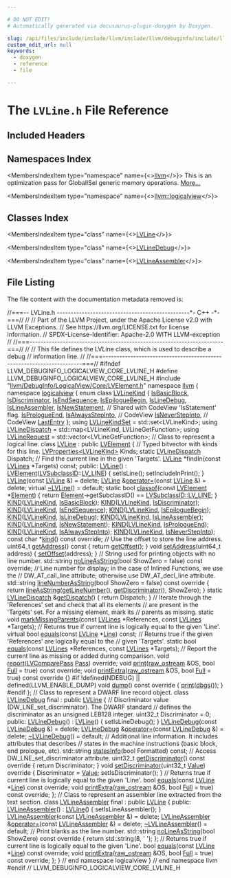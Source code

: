 ```yaml
---

# DO NOT EDIT!
# Automatically generated via docusaurus-plugin-doxygen by Doxygen.

slug: /api/files/include/include/llvm/include/llvm/debuginfo/include/llvm/debuginfo/logicalview/include/llvm/debuginfo/logicalview/core/lvline-h
custom_edit_url: null
keywords:
  - doxygen
  - reference
  - file

---
```





# The `LVLine.h` File Reference

<DoxygenPage pluginConfig={pluginConfig}>



## Included Headers

<IncludesList>
<IncludesListItem
  filePath="llvm/DebugInfo/LogicalView/Core/LVElement.h"
  permalink="/docs/api/files/include/include/llvm/include/llvm/debuginfo/include/llvm/debuginfo/logicalview/include/llvm/debuginfo/logicalview/core/lvelement-h"
  isLocal="true" />
</IncludesList>

## Namespaces Index

<MembersIndex>

<MembersIndexItem
  type="namespace"
  name={<><a href="/docs/api/namespaces/llvm">llvm</a></>}>
This is an optimization pass for GlobalISel generic memory operations. <a href="/docs/api/namespaces/llvm/#details">More...</a>
</MembersIndexItem>

<MembersIndexItem
  type="namespace"
  name={<><a href="/docs/api/namespaces/llvm/logicalview">llvm::logicalview</a></>}>
</MembersIndexItem>

</MembersIndex>

## Classes Index

<MembersIndex>

<MembersIndexItem
  type="class"
  name={<><a href="/docs/api/classes/llvm/logicalview/lvline">LVLine</a></>}>
</MembersIndexItem>

<MembersIndexItem
  type="class"
  name={<><a href="/docs/api/classes/llvm/logicalview/lvlinedebug">LVLineDebug</a></>}>
</MembersIndexItem>

<MembersIndexItem
  type="class"
  name={<><a href="/docs/api/classes/llvm/logicalview/lvlineassembler">LVLineAssembler</a></>}>
</MembersIndexItem>

</MembersIndex>


## File Listing

The file content with the documentation metadata removed is:

<ProgramListing>

<Link id="l00001" /><CodeLine lineNumber="1"><Highlight kind="comment">//===-- LVLine.h ------------------------------------------------&#42;- C++ -&#42;-===//</Highlight><Highlight kind="normal"></Highlight></CodeLine>
<Link id="l00002" /><CodeLine lineNumber="2"><Highlight kind="normal"></Highlight><Highlight kind="comment">//</Highlight><Highlight kind="normal"></Highlight></CodeLine>
<Link id="l00003" /><CodeLine lineNumber="3"><Highlight kind="normal"></Highlight><Highlight kind="comment">// Part of the LLVM Project, under the Apache License v2.0 with LLVM Exceptions.</Highlight><Highlight kind="normal"></Highlight></CodeLine>
<Link id="l00004" /><CodeLine lineNumber="4"><Highlight kind="normal"></Highlight><Highlight kind="comment">// See https://llvm.org/LICENSE.txt for license information.</Highlight><Highlight kind="normal"></Highlight></CodeLine>
<Link id="l00005" /><CodeLine lineNumber="5"><Highlight kind="normal"></Highlight><Highlight kind="comment">// SPDX-License-Identifier: Apache-2.0 WITH LLVM-exception</Highlight><Highlight kind="normal"></Highlight></CodeLine>
<Link id="l00006" /><CodeLine lineNumber="6"><Highlight kind="normal"></Highlight><Highlight kind="comment">//</Highlight><Highlight kind="normal"></Highlight></CodeLine>
<Link id="l00007" /><CodeLine lineNumber="7"><Highlight kind="normal"></Highlight><Highlight kind="comment">//===----------------------------------------------------------------------===//</Highlight><Highlight kind="normal"></Highlight></CodeLine>
<Link id="l00008" /><CodeLine lineNumber="8"><Highlight kind="normal"></Highlight><Highlight kind="comment">//</Highlight><Highlight kind="normal"></Highlight></CodeLine>
<Link id="l00009" /><CodeLine lineNumber="9"><Highlight kind="normal"></Highlight><Highlight kind="comment">// This file defines the LVLine class, which is used to describe a debug</Highlight><Highlight kind="normal"></Highlight></CodeLine>
<Link id="l00010" /><CodeLine lineNumber="10"><Highlight kind="normal"></Highlight><Highlight kind="comment">// information line.</Highlight><Highlight kind="normal"></Highlight></CodeLine>
<Link id="l00011" /><CodeLine lineNumber="11"><Highlight kind="normal"></Highlight><Highlight kind="comment">//</Highlight><Highlight kind="normal"></Highlight></CodeLine>
<Link id="l00012" /><CodeLine lineNumber="12"><Highlight kind="normal"></Highlight><Highlight kind="comment">//===----------------------------------------------------------------------===//</Highlight><Highlight kind="normal"></Highlight></CodeLine>
<Link id="l00013" /><CodeLine lineNumber="13"><Highlight kind="normal"></Highlight></CodeLine>
<Link id="l00014" /><CodeLine lineNumber="14"><Highlight kind="normal"></Highlight><Highlight kind="preprocessor">#ifndef LLVM&#95;DEBUGINFO&#95;LOGICALVIEW&#95;CORE&#95;LVLINE&#95;H</Highlight><Highlight kind="normal"></Highlight></CodeLine>
<Link id="l00015" /><CodeLine lineNumber="15"><Highlight kind="normal"></Highlight><Highlight kind="preprocessor">#define LLVM&#95;DEBUGINFO&#95;LOGICALVIEW&#95;CORE&#95;LVLINE&#95;H</Highlight><Highlight kind="normal"></Highlight></CodeLine>
<Link id="l00016" /><CodeLine lineNumber="16"><Highlight kind="normal"></Highlight></CodeLine>
<Link id="l00017" /><CodeLine lineNumber="17"><Highlight kind="normal"></Highlight><Highlight kind="preprocessor">#include &quot;<a href="/docs/api/files/include/include/llvm/include/llvm/debuginfo/include/llvm/debuginfo/logicalview/include/llvm/debuginfo/logicalview/core/lvelement-h">llvm/DebugInfo/LogicalView/Core/LVElement.h</a>&quot;</Highlight><Highlight kind="normal"></Highlight></CodeLine>
<Link id="l00018" /><CodeLine lineNumber="18"><Highlight kind="normal"></Highlight></CodeLine>
<Link id="l00019" /><CodeLine lineNumber="19"><Highlight kind="normal"></Highlight><Highlight kind="keyword">namespace </Highlight><Highlight kind="normal"><a href="/docs/api/namespaces/llvm">llvm</a> &#123;</Highlight></CodeLine>
<Link id="l00020" /><CodeLine lineNumber="20"><Highlight kind="normal"></Highlight><Highlight kind="keyword">namespace </Highlight><Highlight kind="normal"><a href="/docs/api/namespaces/llvm/logicalview">logicalview</a> &#123;</Highlight></CodeLine>
<Link id="l00021" /><CodeLine lineNumber="21"><Highlight kind="normal"></Highlight></CodeLine>
<Link id="l00022" /><CodeLine lineNumber="22" lineLink="/docs/api/namespaces/llvm/logicalview/#a4fb88498f1d8cd98780c0efa2f375336"><Highlight kind="normal"></Highlight><Highlight kind="keyword">enum class</Highlight><Highlight kind="normal"> <a href="/docs/api/namespaces/llvm/logicalview/#a4fb88498f1d8cd98780c0efa2f375336">LVLineKind</a> &#123;</Highlight></CodeLine>
<Link id="l00023" /><CodeLine lineNumber="23" lineLink="/docs/api/namespaces/llvm/logicalview/#a4fb88498f1d8cd98780c0efa2f375336a6168a0859683f97b2b5d9cbba8c8e257"><Highlight kind="normal">  <a href="/docs/api/namespaces/llvm/logicalview/#a4fb88498f1d8cd98780c0efa2f375336a6168a0859683f97b2b5d9cbba8c8e257">IsBasicBlock</a>,</Highlight></CodeLine>
<Link id="l00024" /><CodeLine lineNumber="24" lineLink="/docs/api/namespaces/llvm/logicalview/#a4fb88498f1d8cd98780c0efa2f375336af68d45f25392ac94653fdef15baff34e"><Highlight kind="normal">  <a href="/docs/api/namespaces/llvm/logicalview/#a4fb88498f1d8cd98780c0efa2f375336af68d45f25392ac94653fdef15baff34e">IsDiscriminator</a>,</Highlight></CodeLine>
<Link id="l00025" /><CodeLine lineNumber="25" lineLink="/docs/api/namespaces/llvm/logicalview/#a4fb88498f1d8cd98780c0efa2f375336abd287ea9da334cd09c1e2c67af106bc6"><Highlight kind="normal">  <a href="/docs/api/namespaces/llvm/logicalview/#a4fb88498f1d8cd98780c0efa2f375336abd287ea9da334cd09c1e2c67af106bc6">IsEndSequence</a>,</Highlight></CodeLine>
<Link id="l00026" /><CodeLine lineNumber="26" lineLink="/docs/api/namespaces/llvm/logicalview/#a4fb88498f1d8cd98780c0efa2f375336a3b10f9d068c0e6888102f444a501c47b"><Highlight kind="normal">  <a href="/docs/api/namespaces/llvm/logicalview/#a4fb88498f1d8cd98780c0efa2f375336a3b10f9d068c0e6888102f444a501c47b">IsEpilogueBegin</a>,</Highlight></CodeLine>
<Link id="l00027" /><CodeLine lineNumber="27" lineLink="/docs/api/namespaces/llvm/logicalview/#a4fb88498f1d8cd98780c0efa2f375336a45bb89d7ce1e65df49f3c2a5cf216a9e"><Highlight kind="normal">  <a href="/docs/api/namespaces/llvm/logicalview/#a4fb88498f1d8cd98780c0efa2f375336a45bb89d7ce1e65df49f3c2a5cf216a9e">IsLineDebug</a>,</Highlight></CodeLine>
<Link id="l00028" /><CodeLine lineNumber="28" lineLink="/docs/api/namespaces/llvm/logicalview/#a4fb88498f1d8cd98780c0efa2f375336a35ff992760017bb12dd87737bc73c50b"><Highlight kind="normal">  <a href="/docs/api/namespaces/llvm/logicalview/#a4fb88498f1d8cd98780c0efa2f375336a35ff992760017bb12dd87737bc73c50b">IsLineAssembler</a>,</Highlight></CodeLine>
<Link id="l00029" /><CodeLine lineNumber="29" lineLink="/docs/api/namespaces/llvm/logicalview/#a4fb88498f1d8cd98780c0efa2f375336aa029b03eaba8b6dfabd628cf32ac4f44"><Highlight kind="normal">  <a href="/docs/api/namespaces/llvm/logicalview/#a4fb88498f1d8cd98780c0efa2f375336aa029b03eaba8b6dfabd628cf32ac4f44">IsNewStatement</a>, </Highlight><Highlight kind="comment">// Shared with CodeView &#39;IsStatement&#39; flag.</Highlight><Highlight kind="normal"></Highlight></CodeLine>
<Link id="l00030" /><CodeLine lineNumber="30" lineLink="/docs/api/namespaces/llvm/logicalview/#a4fb88498f1d8cd98780c0efa2f375336aa5a52802d816b1166f70222433e6c6dd"><Highlight kind="normal">  <a href="/docs/api/namespaces/llvm/logicalview/#a4fb88498f1d8cd98780c0efa2f375336aa5a52802d816b1166f70222433e6c6dd">IsPrologueEnd</a>,</Highlight></CodeLine>
<Link id="l00031" /><CodeLine lineNumber="31" lineLink="/docs/api/namespaces/llvm/logicalview/#a4fb88498f1d8cd98780c0efa2f375336a50d4705ee0083c52abb656dd67ddb150"><Highlight kind="normal">  <a href="/docs/api/namespaces/llvm/logicalview/#a4fb88498f1d8cd98780c0efa2f375336a50d4705ee0083c52abb656dd67ddb150">IsAlwaysStepInto</a>, </Highlight><Highlight kind="comment">// CodeView</Highlight><Highlight kind="normal"></Highlight></CodeLine>
<Link id="l00032" /><CodeLine lineNumber="32" lineLink="/docs/api/namespaces/llvm/logicalview/#a4fb88498f1d8cd98780c0efa2f375336af078f2fd1776dd9cdd59522d51309ea0"><Highlight kind="normal">  <a href="/docs/api/namespaces/llvm/logicalview/#a4fb88498f1d8cd98780c0efa2f375336af078f2fd1776dd9cdd59522d51309ea0">IsNeverStepInto</a>,  </Highlight><Highlight kind="comment">// CodeView</Highlight><Highlight kind="normal"></Highlight></CodeLine>
<Link id="l00033" /><CodeLine lineNumber="33" lineLink="/docs/api/namespaces/llvm/logicalview/#a4fb88498f1d8cd98780c0efa2f375336aa8dd94192f46c5d6b627fa48d2232456"><Highlight kind="normal">  <a href="/docs/api/namespaces/llvm/logicalview/#a67a0a9e98b6eba7815f33e0e25ab4a3daa8dd94192f46c5d6b627fa48d2232456">LastEntry</a></Highlight></CodeLine>
<Link id="l00034" /><CodeLine lineNumber="34"><Highlight kind="normal">&#125;;</Highlight></CodeLine>
<Link id="l00035" /><CodeLine lineNumber="35" lineLink="/docs/api/namespaces/llvm/logicalview/#adfdf444035a779e7455d7f8113c8dc6a"><Highlight kind="normal"></Highlight><Highlight kind="keyword">using </Highlight><Highlight kind="normal"><a href="/docs/api/namespaces/llvm/logicalview/#adfdf444035a779e7455d7f8113c8dc6a">LVLineKindSet</a> = std::set&lt;LVLineKind&gt;;</Highlight></CodeLine>
<Link id="l00036" /><CodeLine lineNumber="36" lineLink="/docs/api/namespaces/llvm/logicalview/#a1e9ba607f668a01329e28f5ed0762246"><Highlight kind="normal"></Highlight><Highlight kind="keyword">using </Highlight><Highlight kind="normal"><a href="/docs/api/namespaces/llvm/logicalview/#a1e9ba607f668a01329e28f5ed0762246">LVLineDispatch</a> = std::map&lt;LVLineKind, LVLineGetFunction&gt;;</Highlight></CodeLine>
<Link id="l00037" /><CodeLine lineNumber="37" lineLink="/docs/api/namespaces/llvm/logicalview/#a22db5a95e059f68039e3b4349e5f27ff"><Highlight kind="normal"></Highlight><Highlight kind="keyword">using </Highlight><Highlight kind="normal"><a href="/docs/api/namespaces/llvm/logicalview/#a22db5a95e059f68039e3b4349e5f27ff">LVLineRequest</a> = std::vector&lt;LVLineGetFunction&gt;;</Highlight></CodeLine>
<Link id="l00038" /><CodeLine lineNumber="38"><Highlight kind="normal"></Highlight></CodeLine>
<Link id="l00039" /><CodeLine lineNumber="39"><Highlight kind="normal"></Highlight><Highlight kind="comment">// Class to represent a logical line.</Highlight><Highlight kind="normal"></Highlight></CodeLine>
<Link id="l00040" /><CodeLine lineNumber="40" lineLink="/docs/api/classes/llvm/logicalview/lvline"><Highlight kind="normal"></Highlight><Highlight kind="keyword">class </Highlight><Highlight kind="normal"><a href="/docs/api/classes/llvm/logicalview/lvline/#a1015eee700c3e9537e1d692d4f3834d8">LVLine</a> : </Highlight><Highlight kind="keyword">public</Highlight><Highlight kind="normal"> <a href="/docs/api/classes/llvm/logicalview/lvelement/#a472b2d467bd099e1735f895c415ae034">LVElement</a> &#123;</Highlight></CodeLine>
<Link id="l00041" /><CodeLine lineNumber="41"><Highlight kind="normal">  </Highlight><Highlight kind="comment">// Typed bitvector with kinds for this line.</Highlight><Highlight kind="normal"></Highlight></CodeLine>
<Link id="l00042" /><CodeLine lineNumber="42"><Highlight kind="normal">  <a href="/docs/api/classes/llvm/logicalview/lvproperties">LVProperties&lt;LVLineKind&gt;</a> Kinds;</Highlight></CodeLine>
<Link id="l00043" /><CodeLine lineNumber="43"><Highlight kind="normal">  </Highlight><Highlight kind="keyword">static</Highlight><Highlight kind="normal"> <a href="/docs/api/namespaces/llvm/logicalview/#a1e9ba607f668a01329e28f5ed0762246">LVLineDispatch</a> Dispatch;</Highlight></CodeLine>
<Link id="l00044" /><CodeLine lineNumber="44"><Highlight kind="normal"></Highlight></CodeLine>
<Link id="l00045" /><CodeLine lineNumber="45"><Highlight kind="normal">  </Highlight><Highlight kind="comment">// Find the current line in the given &#39;Targets&#39;.</Highlight><Highlight kind="normal"></Highlight></CodeLine>
<Link id="l00046" /><CodeLine lineNumber="46"><Highlight kind="normal">  <a href="/docs/api/classes/llvm/logicalview/lvline/#a1015eee700c3e9537e1d692d4f3834d8">LVLine</a> &#42;findIn(</Highlight><Highlight kind="keyword">const</Highlight><Highlight kind="normal"> <a href="/docs/api/namespaces/llvm/logicalview/#ad04c501dd7f0cb888ae3e44b71be05e0">LVLines</a> &#42;Targets) </Highlight><Highlight kind="keyword">const</Highlight><Highlight kind="normal">;</Highlight></CodeLine>
<Link id="l00047" /><CodeLine lineNumber="47"><Highlight kind="normal"></Highlight></CodeLine>
<Link id="l00048" /><CodeLine lineNumber="48"><Highlight kind="normal"></Highlight><Highlight kind="keyword">public</Highlight><Highlight kind="normal">:</Highlight></CodeLine>
<Link id="l00049" /><CodeLine lineNumber="49" lineLink="/docs/api/classes/llvm/logicalview/lvline/#a1015eee700c3e9537e1d692d4f3834d8"><Highlight kind="normal">  <a href="/docs/api/classes/llvm/logicalview/lvline/#a1015eee700c3e9537e1d692d4f3834d8">LVLine</a>() : <a href="/docs/api/classes/llvm/logicalview/lvelement/#a472b2d467bd099e1735f895c415ae034">LVElement</a>(<a href="/docs/api/namespaces/llvm/logicalview/#ac5b889725ac97a28717b8f8de99c9797">LVSubclassID</a>::<a href="/docs/api/namespaces/llvm/logicalview/#ac5b889725ac97a28717b8f8de99c9797ac7cb35d428aaa13c76e02b35d152163a">LV&#95;LINE</a>) &#123;</Highlight></CodeLine>
<Link id="l00050" /><CodeLine lineNumber="50"><Highlight kind="normal">    setIsLine();</Highlight></CodeLine>
<Link id="l00051" /><CodeLine lineNumber="51"><Highlight kind="normal">    setIncludeInPrint();</Highlight></CodeLine>
<Link id="l00052" /><CodeLine lineNumber="52"><Highlight kind="normal">  &#125;</Highlight></CodeLine>
<Link id="l00053" /><CodeLine lineNumber="53" lineLink="/docs/api/classes/llvm/logicalview/lvline/#ae94e8fd58bdc3dac3e50364163c0fd0d"><Highlight kind="normal">  <a href="/docs/api/classes/llvm/logicalview/lvline/#ae94e8fd58bdc3dac3e50364163c0fd0d">LVLine</a>(</Highlight><Highlight kind="keyword">const</Highlight><Highlight kind="normal"> <a href="/docs/api/classes/llvm/logicalview/lvline/#a1015eee700c3e9537e1d692d4f3834d8">LVLine</a> &amp;) = </Highlight><Highlight kind="keyword">delete</Highlight><Highlight kind="normal">;</Highlight></CodeLine>
<Link id="l00054" /><CodeLine lineNumber="54" lineLink="/docs/api/classes/llvm/logicalview/lvline/#ac1369e631aebe154c6771e16e539ec19"><Highlight kind="normal">  <a href="/docs/api/classes/llvm/logicalview/lvline/#a1015eee700c3e9537e1d692d4f3834d8">LVLine</a> &amp;<a href="/docs/api/classes/llvm/logicalview/lvline/#ac1369e631aebe154c6771e16e539ec19">operator=</a>(</Highlight><Highlight kind="keyword">const</Highlight><Highlight kind="normal"> <a href="/docs/api/classes/llvm/logicalview/lvline/#a1015eee700c3e9537e1d692d4f3834d8">LVLine</a> &amp;) = </Highlight><Highlight kind="keyword">delete</Highlight><Highlight kind="normal">;</Highlight></CodeLine>
<Link id="l00055" /><CodeLine lineNumber="55" lineLink="/docs/api/classes/llvm/logicalview/lvline/#a4b10c2de3e045c8eb1eea83ddd1f9a9e"><Highlight kind="normal">  </Highlight><Highlight kind="keyword">virtual</Highlight><Highlight kind="normal"> <a href="/docs/api/classes/llvm/logicalview/lvline/#a4b10c2de3e045c8eb1eea83ddd1f9a9e">~LVLine</a>() = </Highlight><Highlight kind="keywordflow">default</Highlight><Highlight kind="normal">;</Highlight></CodeLine>
<Link id="l00056" /><CodeLine lineNumber="56"><Highlight kind="normal"></Highlight></CodeLine>
<Link id="l00057" /><CodeLine lineNumber="57" lineLink="/docs/api/classes/llvm/logicalview/lvline/#a830572ebdf3fbf03ed3cb6e8775cf806"><Highlight kind="normal">  </Highlight><Highlight kind="keyword">static</Highlight><Highlight kind="normal"> </Highlight><Highlight kind="keywordtype">bool</Highlight><Highlight kind="normal"> <a href="/docs/api/classes/llvm/logicalview/lvline/#a830572ebdf3fbf03ed3cb6e8775cf806">classof</a>(</Highlight><Highlight kind="keyword">const</Highlight><Highlight kind="normal"> <a href="/docs/api/classes/llvm/logicalview/lvelement/#a472b2d467bd099e1735f895c415ae034">LVElement</a> &#42;<a href="/docs/api/classes/llvm/logicalview/lvobject/#a0443a6aea3e495934ac8b6da347b18cc">Element</a>) &#123;</Highlight></CodeLine>
<Link id="l00058" /><CodeLine lineNumber="58"><Highlight kind="normal">    </Highlight><Highlight kind="keywordflow">return</Highlight><Highlight kind="normal"> <a href="/docs/api/classes/llvm/logicalview/lvobject/#a0443a6aea3e495934ac8b6da347b18cc">Element</a>-&gt;getSubclassID() == <a href="/docs/api/namespaces/llvm/logicalview/#ac5b889725ac97a28717b8f8de99c9797ac7cb35d428aaa13c76e02b35d152163a">LVSubclassID::LV&#95;LINE</a>;</Highlight></CodeLine>
<Link id="l00059" /><CodeLine lineNumber="59"><Highlight kind="normal">  &#125;</Highlight></CodeLine>
<Link id="l00060" /><CodeLine lineNumber="60"><Highlight kind="normal"></Highlight></CodeLine>
<Link id="l00061" /><CodeLine lineNumber="61" lineLink="/docs/api/classes/llvm/logicalview/lvline/#a81f7b6c86e40421e4a37695f8d77e9d1"><Highlight kind="normal">  <a href="/docs/api/classes/llvm/logicalview/lvline/#a81f7b6c86e40421e4a37695f8d77e9d1">KIND</a>(<a href="/docs/api/namespaces/llvm/logicalview/#a4fb88498f1d8cd98780c0efa2f375336">LVLineKind</a>, <a href="/docs/api/namespaces/llvm/logicalview/#a4fb88498f1d8cd98780c0efa2f375336a6168a0859683f97b2b5d9cbba8c8e257">IsBasicBlock</a>);</Highlight></CodeLine>
<Link id="l00062" /><CodeLine lineNumber="62" lineLink="/docs/api/classes/llvm/logicalview/lvline/#a8b1a498919ce1810e06810910bd079a1"><Highlight kind="normal">  <a href="/docs/api/classes/llvm/logicalview/lvline/#a8b1a498919ce1810e06810910bd079a1">KIND</a>(<a href="/docs/api/namespaces/llvm/logicalview/#a4fb88498f1d8cd98780c0efa2f375336">LVLineKind</a>, <a href="/docs/api/namespaces/llvm/logicalview/#a4fb88498f1d8cd98780c0efa2f375336af68d45f25392ac94653fdef15baff34e">IsDiscriminator</a>);</Highlight></CodeLine>
<Link id="l00063" /><CodeLine lineNumber="63" lineLink="/docs/api/classes/llvm/logicalview/lvline/#ad3b2a9f457e2b250b97129e536576c0d"><Highlight kind="normal">  <a href="/docs/api/classes/llvm/logicalview/lvline/#ad3b2a9f457e2b250b97129e536576c0d">KIND</a>(<a href="/docs/api/namespaces/llvm/logicalview/#a4fb88498f1d8cd98780c0efa2f375336">LVLineKind</a>, <a href="/docs/api/namespaces/llvm/logicalview/#a4fb88498f1d8cd98780c0efa2f375336abd287ea9da334cd09c1e2c67af106bc6">IsEndSequence</a>);</Highlight></CodeLine>
<Link id="l00064" /><CodeLine lineNumber="64" lineLink="/docs/api/classes/llvm/logicalview/lvline/#a00f26bda6881606dcbed83576c639e92"><Highlight kind="normal">  <a href="/docs/api/classes/llvm/logicalview/lvline/#a00f26bda6881606dcbed83576c639e92">KIND</a>(<a href="/docs/api/namespaces/llvm/logicalview/#a4fb88498f1d8cd98780c0efa2f375336">LVLineKind</a>, <a href="/docs/api/namespaces/llvm/logicalview/#a4fb88498f1d8cd98780c0efa2f375336a3b10f9d068c0e6888102f444a501c47b">IsEpilogueBegin</a>);</Highlight></CodeLine>
<Link id="l00065" /><CodeLine lineNumber="65" lineLink="/docs/api/classes/llvm/logicalview/lvline/#aafc5e60943251203a56975462c3e93e8"><Highlight kind="normal">  <a href="/docs/api/classes/llvm/logicalview/lvline/#aafc5e60943251203a56975462c3e93e8">KIND</a>(<a href="/docs/api/namespaces/llvm/logicalview/#a4fb88498f1d8cd98780c0efa2f375336">LVLineKind</a>, <a href="/docs/api/namespaces/llvm/logicalview/#a4fb88498f1d8cd98780c0efa2f375336a45bb89d7ce1e65df49f3c2a5cf216a9e">IsLineDebug</a>);</Highlight></CodeLine>
<Link id="l00066" /><CodeLine lineNumber="66" lineLink="/docs/api/classes/llvm/logicalview/lvline/#a60d07a3bb7eca82ee195df08a62c3f4b"><Highlight kind="normal">  <a href="/docs/api/classes/llvm/logicalview/lvline/#a60d07a3bb7eca82ee195df08a62c3f4b">KIND</a>(<a href="/docs/api/namespaces/llvm/logicalview/#a4fb88498f1d8cd98780c0efa2f375336">LVLineKind</a>, <a href="/docs/api/namespaces/llvm/logicalview/#a4fb88498f1d8cd98780c0efa2f375336a35ff992760017bb12dd87737bc73c50b">IsLineAssembler</a>);</Highlight></CodeLine>
<Link id="l00067" /><CodeLine lineNumber="67" lineLink="/docs/api/classes/llvm/logicalview/lvline/#af3cdf122bc78e7f9512f28300fabcbe7"><Highlight kind="normal">  <a href="/docs/api/classes/llvm/logicalview/lvline/#af3cdf122bc78e7f9512f28300fabcbe7">KIND</a>(<a href="/docs/api/namespaces/llvm/logicalview/#a4fb88498f1d8cd98780c0efa2f375336">LVLineKind</a>, <a href="/docs/api/namespaces/llvm/logicalview/#a4fb88498f1d8cd98780c0efa2f375336aa029b03eaba8b6dfabd628cf32ac4f44">IsNewStatement</a>);</Highlight></CodeLine>
<Link id="l00068" /><CodeLine lineNumber="68" lineLink="/docs/api/classes/llvm/logicalview/lvline/#a79d0d9999d5eb0870b37541490ab41c4"><Highlight kind="normal">  <a href="/docs/api/classes/llvm/logicalview/lvline/#a79d0d9999d5eb0870b37541490ab41c4">KIND</a>(<a href="/docs/api/namespaces/llvm/logicalview/#a4fb88498f1d8cd98780c0efa2f375336">LVLineKind</a>, <a href="/docs/api/namespaces/llvm/logicalview/#a4fb88498f1d8cd98780c0efa2f375336aa5a52802d816b1166f70222433e6c6dd">IsPrologueEnd</a>);</Highlight></CodeLine>
<Link id="l00069" /><CodeLine lineNumber="69" lineLink="/docs/api/classes/llvm/logicalview/lvline/#a9e9ceb976285271e398b9314e759d1cb"><Highlight kind="normal">  <a href="/docs/api/classes/llvm/logicalview/lvline/#a9e9ceb976285271e398b9314e759d1cb">KIND</a>(<a href="/docs/api/namespaces/llvm/logicalview/#a4fb88498f1d8cd98780c0efa2f375336">LVLineKind</a>, <a href="/docs/api/namespaces/llvm/logicalview/#a4fb88498f1d8cd98780c0efa2f375336a50d4705ee0083c52abb656dd67ddb150">IsAlwaysStepInto</a>);</Highlight></CodeLine>
<Link id="l00070" /><CodeLine lineNumber="70" lineLink="/docs/api/classes/llvm/logicalview/lvline/#a2af2bdff3e8be25bb12e5af6e3e27810"><Highlight kind="normal">  <a href="/docs/api/classes/llvm/logicalview/lvline/#a2af2bdff3e8be25bb12e5af6e3e27810">KIND</a>(<a href="/docs/api/namespaces/llvm/logicalview/#a4fb88498f1d8cd98780c0efa2f375336">LVLineKind</a>, <a href="/docs/api/namespaces/llvm/logicalview/#a4fb88498f1d8cd98780c0efa2f375336af078f2fd1776dd9cdd59522d51309ea0">IsNeverStepInto</a>);</Highlight></CodeLine>
<Link id="l00071" /><CodeLine lineNumber="71"><Highlight kind="normal"></Highlight></CodeLine>
<Link id="l00072" /><CodeLine lineNumber="72"><Highlight kind="normal">  </Highlight><Highlight kind="keyword">const</Highlight><Highlight kind="normal"> </Highlight><Highlight kind="keywordtype">char</Highlight><Highlight kind="normal"> &#42;<a href="/docs/api/classes/llvm/logicalview/lvline/#adc5ba30e9e04600372b7d3cf7e957fd5">kind</a>() </Highlight><Highlight kind="keyword">const override</Highlight><Highlight kind="normal">;</Highlight></CodeLine>
<Link id="l00073" /><CodeLine lineNumber="73"><Highlight kind="normal"></Highlight></CodeLine>
<Link id="l00074" /><CodeLine lineNumber="74"><Highlight kind="normal">  </Highlight><Highlight kind="comment">// Use the offset to store the line address.</Highlight><Highlight kind="normal"></Highlight></CodeLine>
<Link id="l00075" /><CodeLine lineNumber="75" lineLink="/docs/api/classes/llvm/logicalview/lvline/#a4e5001b48647e107857eda144d40d061"><Highlight kind="normal">  uint64&#95;t <a href="/docs/api/classes/llvm/logicalview/lvline/#a4e5001b48647e107857eda144d40d061">getAddress</a>()</Highlight><Highlight kind="keyword"> const </Highlight><Highlight kind="normal">&#123; </Highlight><Highlight kind="keywordflow">return</Highlight><Highlight kind="normal"> <a href="/docs/api/classes/llvm/logicalview/lvobject/#ad2140967118b77a7ba7115ac2ba743ca">getOffset</a>(); &#125;</Highlight></CodeLine>
<Link id="l00076" /><CodeLine lineNumber="76" lineLink="/docs/api/classes/llvm/logicalview/lvline/#a41924d422af859b625249ba76ee61a69"><Highlight kind="normal">  </Highlight><Highlight kind="keywordtype">void</Highlight><Highlight kind="normal"> <a href="/docs/api/classes/llvm/logicalview/lvline/#a41924d422af859b625249ba76ee61a69">setAddress</a>(uint64&#95;t address) &#123; <a href="/docs/api/classes/llvm/logicalview/lvobject/#ac91b7c005927969946b469b676f10d97">setOffset</a>(address); &#125;</Highlight></CodeLine>
<Link id="l00077" /><CodeLine lineNumber="77"><Highlight kind="normal"></Highlight></CodeLine>
<Link id="l00078" /><CodeLine lineNumber="78"><Highlight kind="normal">  </Highlight><Highlight kind="comment">// String used for printing objects with no line number.</Highlight><Highlight kind="normal"></Highlight></CodeLine>
<Link id="l00079" /><CodeLine lineNumber="79"><Highlight kind="normal">  std::string <a href="/docs/api/classes/llvm/logicalview/lvline/#a1a3b0435e59b8930d71e535e11a9b4de">noLineAsString</a>(</Highlight><Highlight kind="keywordtype">bool</Highlight><Highlight kind="normal"> ShowZero = </Highlight><Highlight kind="keyword">false</Highlight><Highlight kind="normal">) </Highlight><Highlight kind="keyword">const override</Highlight><Highlight kind="normal">;</Highlight></CodeLine>
<Link id="l00080" /><CodeLine lineNumber="80"><Highlight kind="normal"></Highlight></CodeLine>
<Link id="l00081" /><CodeLine lineNumber="81"><Highlight kind="normal">  </Highlight><Highlight kind="comment">// Line number for display; in the case of Inlined Functions, we use the</Highlight><Highlight kind="normal"></Highlight></CodeLine>
<Link id="l00082" /><CodeLine lineNumber="82"><Highlight kind="normal">  </Highlight><Highlight kind="comment">// DW&#95;AT&#95;call&#95;line attribute; otherwise use DW&#95;AT&#95;decl&#95;line attribute.</Highlight><Highlight kind="normal"></Highlight></CodeLine>
<Link id="l00083" /><CodeLine lineNumber="83" lineLink="/docs/api/classes/llvm/logicalview/lvline/#a0f47c1b4f7207e95355eddcd47dce0b7"><Highlight kind="normal">  std::string <a href="/docs/api/classes/llvm/logicalview/lvline/#a0f47c1b4f7207e95355eddcd47dce0b7">lineNumberAsString</a>(</Highlight><Highlight kind="keywordtype">bool</Highlight><Highlight kind="normal"> ShowZero = </Highlight><Highlight kind="keyword">false</Highlight><Highlight kind="normal">)</Highlight><Highlight kind="keyword"> const override </Highlight><Highlight kind="normal">&#123;</Highlight></CodeLine>
<Link id="l00084" /><CodeLine lineNumber="84"><Highlight kind="normal">    </Highlight><Highlight kind="keywordflow">return</Highlight><Highlight kind="normal"> <a href="/docs/api/classes/llvm/logicalview/lvobject/#a37c137ed3c3bebc4ca879a8e4dfd3d7d">lineAsString</a>(<a href="/docs/api/classes/llvm/logicalview/lvobject/#ac47eb4987d3db85355e932bd4da81afc">getLineNumber</a>(), <a href="/docs/api/classes/llvm/logicalview/lvelement/#a5f6a34d7729becb99c2b24dad217a2ef">getDiscriminator</a>(), ShowZero);</Highlight></CodeLine>
<Link id="l00085" /><CodeLine lineNumber="85"><Highlight kind="normal">  &#125;</Highlight></CodeLine>
<Link id="l00086" /><CodeLine lineNumber="86"><Highlight kind="normal"></Highlight></CodeLine>
<Link id="l00087" /><CodeLine lineNumber="87" lineLink="/docs/api/classes/llvm/logicalview/lvline/#a315afe1c8e75ff9d7725cbfabf4d9e30"><Highlight kind="normal">  </Highlight><Highlight kind="keyword">static</Highlight><Highlight kind="normal"> <a href="/docs/api/namespaces/llvm/logicalview/#a1e9ba607f668a01329e28f5ed0762246">LVLineDispatch</a> &amp;<a href="/docs/api/classes/llvm/logicalview/lvline/#a315afe1c8e75ff9d7725cbfabf4d9e30">getDispatch</a>() &#123; </Highlight><Highlight kind="keywordflow">return</Highlight><Highlight kind="normal"> Dispatch; &#125;</Highlight></CodeLine>
<Link id="l00088" /><CodeLine lineNumber="88"><Highlight kind="normal"></Highlight></CodeLine>
<Link id="l00089" /><CodeLine lineNumber="89"><Highlight kind="normal">  </Highlight><Highlight kind="comment">// Iterate through the &#39;References&#39; set and check that all its elements</Highlight><Highlight kind="normal"></Highlight></CodeLine>
<Link id="l00090" /><CodeLine lineNumber="90"><Highlight kind="normal">  </Highlight><Highlight kind="comment">// are present in the &#39;Targets&#39; set. For a missing element, mark its</Highlight><Highlight kind="normal"></Highlight></CodeLine>
<Link id="l00091" /><CodeLine lineNumber="91"><Highlight kind="normal">  </Highlight><Highlight kind="comment">// parents as missing.</Highlight><Highlight kind="normal"></Highlight></CodeLine>
<Link id="l00092" /><CodeLine lineNumber="92"><Highlight kind="normal">  </Highlight><Highlight kind="keyword">static</Highlight><Highlight kind="normal"> </Highlight><Highlight kind="keywordtype">void</Highlight><Highlight kind="normal"> <a href="/docs/api/classes/llvm/logicalview/lvline/#a6d546d2dc7691a900b4ce56e867c3831">markMissingParents</a>(</Highlight><Highlight kind="keyword">const</Highlight><Highlight kind="normal"> <a href="/docs/api/namespaces/llvm/logicalview/#ad04c501dd7f0cb888ae3e44b71be05e0">LVLines</a> &#42;References,</Highlight></CodeLine>
<Link id="l00093" /><CodeLine lineNumber="93"><Highlight kind="normal">                                 </Highlight><Highlight kind="keyword">const</Highlight><Highlight kind="normal"> <a href="/docs/api/namespaces/llvm/logicalview/#ad04c501dd7f0cb888ae3e44b71be05e0">LVLines</a> &#42;Targets);</Highlight></CodeLine>
<Link id="l00094" /><CodeLine lineNumber="94"><Highlight kind="normal"></Highlight></CodeLine>
<Link id="l00095" /><CodeLine lineNumber="95"><Highlight kind="normal">  </Highlight><Highlight kind="comment">// Returns true if current line is logically equal to the given &#39;Line&#39;.</Highlight><Highlight kind="normal"></Highlight></CodeLine>
<Link id="l00096" /><CodeLine lineNumber="96"><Highlight kind="normal">  </Highlight><Highlight kind="keyword">virtual</Highlight><Highlight kind="normal"> </Highlight><Highlight kind="keywordtype">bool</Highlight><Highlight kind="normal"> <a href="/docs/api/classes/llvm/logicalview/lvline/#afbd5df8c9ed8f0100036ccc619687009">equals</a>(</Highlight><Highlight kind="keyword">const</Highlight><Highlight kind="normal"> <a href="/docs/api/classes/llvm/logicalview/lvline">LVLine</a> &#42;<a href="/docs/api/classes/llvm/codeview/line">Line</a>) </Highlight><Highlight kind="keyword">const</Highlight><Highlight kind="normal">;</Highlight></CodeLine>
<Link id="l00097" /><CodeLine lineNumber="97"><Highlight kind="normal"></Highlight></CodeLine>
<Link id="l00098" /><CodeLine lineNumber="98"><Highlight kind="normal">  </Highlight><Highlight kind="comment">// Returns true if the given &#39;References&#39; are logically equal to the</Highlight><Highlight kind="normal"></Highlight></CodeLine>
<Link id="l00099" /><CodeLine lineNumber="99"><Highlight kind="normal">  </Highlight><Highlight kind="comment">// given &#39;Targets&#39;.</Highlight><Highlight kind="normal"></Highlight></CodeLine>
<Link id="l00100" /><CodeLine lineNumber="100"><Highlight kind="normal">  </Highlight><Highlight kind="keyword">static</Highlight><Highlight kind="normal"> </Highlight><Highlight kind="keywordtype">bool</Highlight><Highlight kind="normal"> <a href="/docs/api/classes/llvm/logicalview/lvline/#afbd5df8c9ed8f0100036ccc619687009">equals</a>(</Highlight><Highlight kind="keyword">const</Highlight><Highlight kind="normal"> <a href="/docs/api/namespaces/llvm/logicalview/#ad04c501dd7f0cb888ae3e44b71be05e0">LVLines</a> &#42;References, </Highlight><Highlight kind="keyword">const</Highlight><Highlight kind="normal"> <a href="/docs/api/namespaces/llvm/logicalview/#ad04c501dd7f0cb888ae3e44b71be05e0">LVLines</a> &#42;Targets);</Highlight></CodeLine>
<Link id="l00101" /><CodeLine lineNumber="101"><Highlight kind="normal"></Highlight></CodeLine>
<Link id="l00102" /><CodeLine lineNumber="102"><Highlight kind="normal">  </Highlight><Highlight kind="comment">// Report the current line as missing or added during comparison.</Highlight><Highlight kind="normal"></Highlight></CodeLine>
<Link id="l00103" /><CodeLine lineNumber="103"><Highlight kind="normal">  </Highlight><Highlight kind="keywordtype">void</Highlight><Highlight kind="normal"> <a href="/docs/api/classes/llvm/logicalview/lvline/#ad49559904127554f5ce29dc9590e45fc">report</a>(<a href="/docs/api/namespaces/llvm/logicalview/#a2f63e339cd88f5a8e97a8150ea9129d2">LVComparePass</a> <a href="/docs/api/classes/llvm/pass">Pass</a>) </Highlight><Highlight kind="keyword">override</Highlight><Highlight kind="normal">;</Highlight></CodeLine>
<Link id="l00104" /><CodeLine lineNumber="104"><Highlight kind="normal"></Highlight></CodeLine>
<Link id="l00105" /><CodeLine lineNumber="105"><Highlight kind="normal">  </Highlight><Highlight kind="keywordtype">void</Highlight><Highlight kind="normal"> <a href="/docs/api/classes/llvm/logicalview/lvline/#adcc147f0a6d7ea6d42f7935075b46de1">print</a>(<a href="/docs/api/classes/llvm/raw-ostream">raw&#95;ostream</a> &amp;OS, </Highlight><Highlight kind="keywordtype">bool</Highlight><Highlight kind="normal"> <a href="/docs/api/namespaces/llvm/#ad5b7ced2aa529c892b2219cd29b08760abbd47109890259c0127154db1af26c75">Full</a> = </Highlight><Highlight kind="keyword">true</Highlight><Highlight kind="normal">) </Highlight><Highlight kind="keyword">const override</Highlight><Highlight kind="normal">;</Highlight></CodeLine>
<Link id="l00106" /><CodeLine lineNumber="106" lineLink="/docs/api/classes/llvm/logicalview/lvline/#a88b978eda90dc9a93680572c9587850b"><Highlight kind="normal">  </Highlight><Highlight kind="keywordtype">void</Highlight><Highlight kind="normal"> <a href="/docs/api/classes/llvm/logicalview/lvline/#a88b978eda90dc9a93680572c9587850b">printExtra</a>(<a href="/docs/api/classes/llvm/raw-ostream">raw&#95;ostream</a> &amp;OS, </Highlight><Highlight kind="keywordtype">bool</Highlight><Highlight kind="normal"> <a href="/docs/api/namespaces/llvm/#ad5b7ced2aa529c892b2219cd29b08760abbd47109890259c0127154db1af26c75">Full</a> = </Highlight><Highlight kind="keyword">true</Highlight><Highlight kind="normal">)</Highlight><Highlight kind="keyword"> const override </Highlight><Highlight kind="normal">&#123;&#125;</Highlight></CodeLine>
<Link id="l00107" /><CodeLine lineNumber="107"><Highlight kind="normal"></Highlight></CodeLine>
<Link id="l00108" /><CodeLine lineNumber="108"><Highlight kind="normal"></Highlight><Highlight kind="preprocessor">#if !defined(NDEBUG) || defined(LLVM&#95;ENABLE&#95;DUMP)</Highlight><Highlight kind="normal"></Highlight></CodeLine>
<Link id="l00109" /><CodeLine lineNumber="109" lineLink="/docs/api/classes/llvm/logicalview/lvline/#ad4311002e4e96e5a777fb0c7a92f67ed"><Highlight kind="normal">  </Highlight><Highlight kind="keywordtype">void</Highlight><Highlight kind="normal"> <a href="/docs/api/classes/llvm/logicalview/lvline/#ad4311002e4e96e5a777fb0c7a92f67ed">dump</a>()</Highlight><Highlight kind="keyword"> const override </Highlight><Highlight kind="normal">&#123; <a href="/docs/api/classes/llvm/logicalview/lvline/#adcc147f0a6d7ea6d42f7935075b46de1">print</a>(<a href="/docs/api/namespaces/llvm/#a7c46c742c31be54870e2038048e6b391">dbgs</a>()); &#125;</Highlight></CodeLine>
<Link id="l00110" /><CodeLine lineNumber="110"><Highlight kind="normal"></Highlight><Highlight kind="preprocessor">#endif</Highlight><Highlight kind="normal"></Highlight></CodeLine>
<Link id="l00111" /><CodeLine lineNumber="111"><Highlight kind="normal">&#125;;</Highlight></CodeLine>
<Link id="l00112" /><CodeLine lineNumber="112"><Highlight kind="normal"></Highlight></CodeLine>
<Link id="l00113" /><CodeLine lineNumber="113"><Highlight kind="normal"></Highlight><Highlight kind="comment">// Class to represent a DWARF line record object.</Highlight><Highlight kind="normal"></Highlight></CodeLine>
<Link id="l00114" /><CodeLine lineNumber="114" lineLink="/docs/api/classes/llvm/logicalview/lvlinedebug"><Highlight kind="normal"></Highlight><Highlight kind="keyword">class </Highlight><Highlight kind="normal"><a href="/docs/api/classes/llvm/logicalview/lvlinedebug/#a0abb6f168bbbe5cffebe2a5cbbd9d6e6">LVLineDebug</a> final : </Highlight><Highlight kind="keyword">public</Highlight><Highlight kind="normal"> <a href="/docs/api/classes/llvm/logicalview/lvline/#a1015eee700c3e9537e1d692d4f3834d8">LVLine</a> &#123;</Highlight></CodeLine>
<Link id="l00115" /><CodeLine lineNumber="115"><Highlight kind="normal">  </Highlight><Highlight kind="comment">// Discriminator value (DW&#95;LNE&#95;set&#95;discriminator). The DWARF standard</Highlight><Highlight kind="normal"></Highlight></CodeLine>
<Link id="l00116" /><CodeLine lineNumber="116"><Highlight kind="normal">  </Highlight><Highlight kind="comment">// defines the discriminator as an unsigned LEB128 integer.</Highlight><Highlight kind="normal"></Highlight></CodeLine>
<Link id="l00117" /><CodeLine lineNumber="117"><Highlight kind="normal">  uint32&#95;t Discriminator = 0;</Highlight></CodeLine>
<Link id="l00118" /><CodeLine lineNumber="118"><Highlight kind="normal"></Highlight></CodeLine>
<Link id="l00119" /><CodeLine lineNumber="119"><Highlight kind="normal"></Highlight><Highlight kind="keyword">public</Highlight><Highlight kind="normal">:</Highlight></CodeLine>
<Link id="l00120" /><CodeLine lineNumber="120" lineLink="/docs/api/classes/llvm/logicalview/lvlinedebug/#a0abb6f168bbbe5cffebe2a5cbbd9d6e6"><Highlight kind="normal">  <a href="/docs/api/classes/llvm/logicalview/lvlinedebug/#a0abb6f168bbbe5cffebe2a5cbbd9d6e6">LVLineDebug</a>() : <a href="/docs/api/classes/llvm/logicalview/lvline/#a1015eee700c3e9537e1d692d4f3834d8">LVLine</a>() &#123; setIsLineDebug(); &#125;</Highlight></CodeLine>
<Link id="l00121" /><CodeLine lineNumber="121" lineLink="/docs/api/classes/llvm/logicalview/lvlinedebug/#abc082cf27b0965e38fe3c879eac576a3"><Highlight kind="normal">  <a href="/docs/api/classes/llvm/logicalview/lvlinedebug/#abc082cf27b0965e38fe3c879eac576a3">LVLineDebug</a>(</Highlight><Highlight kind="keyword">const</Highlight><Highlight kind="normal"> <a href="/docs/api/classes/llvm/logicalview/lvlinedebug/#a0abb6f168bbbe5cffebe2a5cbbd9d6e6">LVLineDebug</a> &amp;) = </Highlight><Highlight kind="keyword">delete</Highlight><Highlight kind="normal">;</Highlight></CodeLine>
<Link id="l00122" /><CodeLine lineNumber="122" lineLink="/docs/api/classes/llvm/logicalview/lvlinedebug/#a6238fac941f13bff2498d123fc591a8f"><Highlight kind="normal">  <a href="/docs/api/classes/llvm/logicalview/lvlinedebug/#a0abb6f168bbbe5cffebe2a5cbbd9d6e6">LVLineDebug</a> &amp;<a href="/docs/api/classes/llvm/logicalview/lvlinedebug/#a6238fac941f13bff2498d123fc591a8f">operator=</a>(</Highlight><Highlight kind="keyword">const</Highlight><Highlight kind="normal"> <a href="/docs/api/classes/llvm/logicalview/lvlinedebug/#a0abb6f168bbbe5cffebe2a5cbbd9d6e6">LVLineDebug</a> &amp;) = </Highlight><Highlight kind="keyword">delete</Highlight><Highlight kind="normal">;</Highlight></CodeLine>
<Link id="l00123" /><CodeLine lineNumber="123" lineLink="/docs/api/classes/llvm/logicalview/lvlinedebug/#aca02e31cb6cd0c19e1dda7ab06972ef5"><Highlight kind="normal">  <a href="/docs/api/classes/llvm/logicalview/lvlinedebug/#aca02e31cb6cd0c19e1dda7ab06972ef5">~LVLineDebug</a>() = </Highlight><Highlight kind="keywordflow">default</Highlight><Highlight kind="normal">;</Highlight></CodeLine>
<Link id="l00124" /><CodeLine lineNumber="124"><Highlight kind="normal"></Highlight></CodeLine>
<Link id="l00125" /><CodeLine lineNumber="125"><Highlight kind="normal">  </Highlight><Highlight kind="comment">// Additional line information. It includes attributes that describes</Highlight><Highlight kind="normal"></Highlight></CodeLine>
<Link id="l00126" /><CodeLine lineNumber="126"><Highlight kind="normal">  </Highlight><Highlight kind="comment">// states in the machine instructions (basic block, end prologue, etc).</Highlight><Highlight kind="normal"></Highlight></CodeLine>
<Link id="l00127" /><CodeLine lineNumber="127"><Highlight kind="normal">  std::string <a href="/docs/api/classes/llvm/logicalview/lvlinedebug/#acfa4a6575e51967c11781e0cf581275a">statesInfo</a>(</Highlight><Highlight kind="keywordtype">bool</Highlight><Highlight kind="normal"> Formatted) </Highlight><Highlight kind="keyword">const</Highlight><Highlight kind="normal">;</Highlight></CodeLine>
<Link id="l00128" /><CodeLine lineNumber="128"><Highlight kind="normal"></Highlight></CodeLine>
<Link id="l00129" /><CodeLine lineNumber="129"><Highlight kind="normal">  </Highlight><Highlight kind="comment">// Access DW&#95;LNE&#95;set&#95;discriminator attribute.</Highlight><Highlight kind="normal"></Highlight></CodeLine>
<Link id="l00130" /><CodeLine lineNumber="130" lineLink="/docs/api/classes/llvm/logicalview/lvlinedebug/#ac42c3fd1feee7cf604db661579d207dd"><Highlight kind="normal">  uint32&#95;t <a href="/docs/api/classes/llvm/logicalview/lvlinedebug/#ac42c3fd1feee7cf604db661579d207dd">getDiscriminator</a>()</Highlight><Highlight kind="keyword"> const override </Highlight><Highlight kind="normal">&#123; </Highlight><Highlight kind="keywordflow">return</Highlight><Highlight kind="normal"> Discriminator; &#125;</Highlight></CodeLine>
<Link id="l00131" /><CodeLine lineNumber="131" lineLink="/docs/api/classes/llvm/logicalview/lvlinedebug/#a9f382b9a04e8e0a95f3cf1597aab0964"><Highlight kind="normal">  </Highlight><Highlight kind="keywordtype">void</Highlight><Highlight kind="normal"> <a href="/docs/api/classes/llvm/logicalview/lvlinedebug/#a9f382b9a04e8e0a95f3cf1597aab0964">setDiscriminator</a>(uint32&#95;t <a href="/docs/api/classes/llvm/value">Value</a>)</Highlight><Highlight kind="keyword"> override </Highlight><Highlight kind="normal">&#123;</Highlight></CodeLine>
<Link id="l00132" /><CodeLine lineNumber="132"><Highlight kind="normal">    Discriminator = <a href="/docs/api/classes/llvm/value">Value</a>;</Highlight></CodeLine>
<Link id="l00133" /><CodeLine lineNumber="133"><Highlight kind="normal">    setIsDiscriminator();</Highlight></CodeLine>
<Link id="l00134" /><CodeLine lineNumber="134"><Highlight kind="normal">  &#125;</Highlight></CodeLine>
<Link id="l00135" /><CodeLine lineNumber="135"><Highlight kind="normal"></Highlight></CodeLine>
<Link id="l00136" /><CodeLine lineNumber="136"><Highlight kind="normal">  </Highlight><Highlight kind="comment">// Returns true if current line is logically equal to the given &#39;Line&#39;.</Highlight><Highlight kind="normal"></Highlight></CodeLine>
<Link id="l00137" /><CodeLine lineNumber="137"><Highlight kind="normal">  </Highlight><Highlight kind="keywordtype">bool</Highlight><Highlight kind="normal"> <a href="/docs/api/classes/llvm/logicalview/lvlinedebug/#a3c1983f1528b98a770dd9f97b9efb401">equals</a>(</Highlight><Highlight kind="keyword">const</Highlight><Highlight kind="normal"> <a href="/docs/api/classes/llvm/logicalview/lvline">LVLine</a> &#42;<a href="/docs/api/classes/llvm/codeview/line">Line</a>) </Highlight><Highlight kind="keyword">const override</Highlight><Highlight kind="normal">;</Highlight></CodeLine>
<Link id="l00138" /><CodeLine lineNumber="138"><Highlight kind="normal"></Highlight></CodeLine>
<Link id="l00139" /><CodeLine lineNumber="139"><Highlight kind="normal">  </Highlight><Highlight kind="keywordtype">void</Highlight><Highlight kind="normal"> <a href="/docs/api/classes/llvm/logicalview/lvlinedebug/#ae744cb4e9ce9f46ea9d863174d8bfa4b">printExtra</a>(<a href="/docs/api/classes/llvm/raw-ostream">raw&#95;ostream</a> &amp;OS, </Highlight><Highlight kind="keywordtype">bool</Highlight><Highlight kind="normal"> <a href="/docs/api/namespaces/llvm/#ad5b7ced2aa529c892b2219cd29b08760abbd47109890259c0127154db1af26c75">Full</a> = </Highlight><Highlight kind="keyword">true</Highlight><Highlight kind="normal">) </Highlight><Highlight kind="keyword">const override</Highlight><Highlight kind="normal">;</Highlight></CodeLine>
<Link id="l00140" /><CodeLine lineNumber="140"><Highlight kind="normal">&#125;;</Highlight></CodeLine>
<Link id="l00141" /><CodeLine lineNumber="141"><Highlight kind="normal"></Highlight></CodeLine>
<Link id="l00142" /><CodeLine lineNumber="142"><Highlight kind="normal"></Highlight><Highlight kind="comment">// Class to represent an assembler line extracted from the text section.</Highlight><Highlight kind="normal"></Highlight></CodeLine>
<Link id="l00143" /><CodeLine lineNumber="143" lineLink="/docs/api/classes/llvm/logicalview/lvlineassembler"><Highlight kind="normal"></Highlight><Highlight kind="keyword">class </Highlight><Highlight kind="normal"><a href="/docs/api/classes/llvm/logicalview/lvlineassembler/#a86bb61bcdbfc324af6cf155b3bc61758">LVLineAssembler</a> final : </Highlight><Highlight kind="keyword">public</Highlight><Highlight kind="normal"> <a href="/docs/api/classes/llvm/logicalview/lvline/#a1015eee700c3e9537e1d692d4f3834d8">LVLine</a> &#123;</Highlight></CodeLine>
<Link id="l00144" /><CodeLine lineNumber="144"><Highlight kind="normal"></Highlight><Highlight kind="keyword">public</Highlight><Highlight kind="normal">:</Highlight></CodeLine>
<Link id="l00145" /><CodeLine lineNumber="145" lineLink="/docs/api/classes/llvm/logicalview/lvlineassembler/#a86bb61bcdbfc324af6cf155b3bc61758"><Highlight kind="normal">  <a href="/docs/api/classes/llvm/logicalview/lvlineassembler/#a86bb61bcdbfc324af6cf155b3bc61758">LVLineAssembler</a>() : <a href="/docs/api/classes/llvm/logicalview/lvline/#a1015eee700c3e9537e1d692d4f3834d8">LVLine</a>() &#123; setIsLineAssembler(); &#125;</Highlight></CodeLine>
<Link id="l00146" /><CodeLine lineNumber="146" lineLink="/docs/api/classes/llvm/logicalview/lvlineassembler/#a79d15e0dbdc851e1b27fae449121a50f"><Highlight kind="normal">  <a href="/docs/api/classes/llvm/logicalview/lvlineassembler/#a79d15e0dbdc851e1b27fae449121a50f">LVLineAssembler</a>(</Highlight><Highlight kind="keyword">const</Highlight><Highlight kind="normal"> <a href="/docs/api/classes/llvm/logicalview/lvlineassembler/#a86bb61bcdbfc324af6cf155b3bc61758">LVLineAssembler</a> &amp;) = </Highlight><Highlight kind="keyword">delete</Highlight><Highlight kind="normal">;</Highlight></CodeLine>
<Link id="l00147" /><CodeLine lineNumber="147" lineLink="/docs/api/classes/llvm/logicalview/lvlineassembler/#ae422cf8af83e947bbd736ad8a33e6102"><Highlight kind="normal">  <a href="/docs/api/classes/llvm/logicalview/lvlineassembler/#a86bb61bcdbfc324af6cf155b3bc61758">LVLineAssembler</a> &amp;<a href="/docs/api/classes/llvm/logicalview/lvlineassembler/#ae422cf8af83e947bbd736ad8a33e6102">operator=</a>(</Highlight><Highlight kind="keyword">const</Highlight><Highlight kind="normal"> <a href="/docs/api/classes/llvm/logicalview/lvlineassembler/#a86bb61bcdbfc324af6cf155b3bc61758">LVLineAssembler</a> &amp;) = </Highlight><Highlight kind="keyword">delete</Highlight><Highlight kind="normal">;</Highlight></CodeLine>
<Link id="l00148" /><CodeLine lineNumber="148" lineLink="/docs/api/classes/llvm/logicalview/lvlineassembler/#ab485ccc60aca931969c0396fd0a2b927"><Highlight kind="normal">  <a href="/docs/api/classes/llvm/logicalview/lvlineassembler/#ab485ccc60aca931969c0396fd0a2b927">~LVLineAssembler</a>() = </Highlight><Highlight kind="keywordflow">default</Highlight><Highlight kind="normal">;</Highlight></CodeLine>
<Link id="l00149" /><CodeLine lineNumber="149"><Highlight kind="normal"></Highlight></CodeLine>
<Link id="l00150" /><CodeLine lineNumber="150"><Highlight kind="normal">  </Highlight><Highlight kind="comment">// Print blanks as the line number.</Highlight><Highlight kind="normal"></Highlight></CodeLine>
<Link id="l00151" /><CodeLine lineNumber="151" lineLink="/docs/api/classes/llvm/logicalview/lvlineassembler/#a4ad97e95c48fbaba1dc702c48129509b"><Highlight kind="normal">  std::string <a href="/docs/api/classes/llvm/logicalview/lvlineassembler/#a4ad97e95c48fbaba1dc702c48129509b">noLineAsString</a>(</Highlight><Highlight kind="keywordtype">bool</Highlight><Highlight kind="normal"> ShowZero)</Highlight><Highlight kind="keyword"> const override </Highlight><Highlight kind="normal">&#123;</Highlight></CodeLine>
<Link id="l00152" /><CodeLine lineNumber="152"><Highlight kind="normal">    </Highlight><Highlight kind="keywordflow">return</Highlight><Highlight kind="normal"> std::string(8, </Highlight><Highlight kind="charliteral">&#39; &#39;</Highlight><Highlight kind="normal">);</Highlight></CodeLine>
<Link id="l00153" /><CodeLine lineNumber="153"><Highlight kind="normal">  &#125;;</Highlight></CodeLine>
<Link id="l00154" /><CodeLine lineNumber="154"><Highlight kind="normal"></Highlight></CodeLine>
<Link id="l00155" /><CodeLine lineNumber="155"><Highlight kind="normal">  </Highlight><Highlight kind="comment">// Returns true if current line is logically equal to the given &#39;Line&#39;.</Highlight><Highlight kind="normal"></Highlight></CodeLine>
<Link id="l00156" /><CodeLine lineNumber="156"><Highlight kind="normal">  </Highlight><Highlight kind="keywordtype">bool</Highlight><Highlight kind="normal"> <a href="/docs/api/classes/llvm/logicalview/lvlineassembler/#ad15d356740a5b90bac7c9a1bd887e744">equals</a>(</Highlight><Highlight kind="keyword">const</Highlight><Highlight kind="normal"> <a href="/docs/api/classes/llvm/logicalview/lvline">LVLine</a> &#42;<a href="/docs/api/classes/llvm/codeview/line">Line</a>) </Highlight><Highlight kind="keyword">const override</Highlight><Highlight kind="normal">;</Highlight></CodeLine>
<Link id="l00157" /><CodeLine lineNumber="157"><Highlight kind="normal"></Highlight></CodeLine>
<Link id="l00158" /><CodeLine lineNumber="158"><Highlight kind="normal">  </Highlight><Highlight kind="keywordtype">void</Highlight><Highlight kind="normal"> <a href="/docs/api/classes/llvm/logicalview/lvlineassembler/#a8bb794c312233668ded40cdf909a2d2d">printExtra</a>(<a href="/docs/api/classes/llvm/raw-ostream">raw&#95;ostream</a> &amp;OS, </Highlight><Highlight kind="keywordtype">bool</Highlight><Highlight kind="normal"> <a href="/docs/api/namespaces/llvm/#ad5b7ced2aa529c892b2219cd29b08760abbd47109890259c0127154db1af26c75">Full</a> = </Highlight><Highlight kind="keyword">true</Highlight><Highlight kind="normal">) </Highlight><Highlight kind="keyword">const override</Highlight><Highlight kind="normal">;</Highlight></CodeLine>
<Link id="l00159" /><CodeLine lineNumber="159"><Highlight kind="normal">&#125;;</Highlight></CodeLine>
<Link id="l00160" /><CodeLine lineNumber="160"><Highlight kind="normal"></Highlight></CodeLine>
<Link id="l00161" /><CodeLine lineNumber="161"><Highlight kind="normal">&#125; </Highlight><Highlight kind="comment">// end namespace logicalview</Highlight><Highlight kind="normal"></Highlight></CodeLine>
<Link id="l00162" /><CodeLine lineNumber="162"><Highlight kind="normal">&#125; </Highlight><Highlight kind="comment">// end namespace llvm</Highlight><Highlight kind="normal"></Highlight></CodeLine>
<Link id="l00163" /><CodeLine lineNumber="163"><Highlight kind="normal"></Highlight></CodeLine>
<Link id="l00164" /><CodeLine lineNumber="164"><Highlight kind="normal"></Highlight><Highlight kind="preprocessor">#endif </Highlight><Highlight kind="comment">// LLVM&#95;DEBUGINFO&#95;LOGICALVIEW&#95;CORE&#95;LVLINE&#95;H</Highlight><Highlight kind="normal"></Highlight></CodeLine>

</ProgramListing>

</DoxygenPage>
